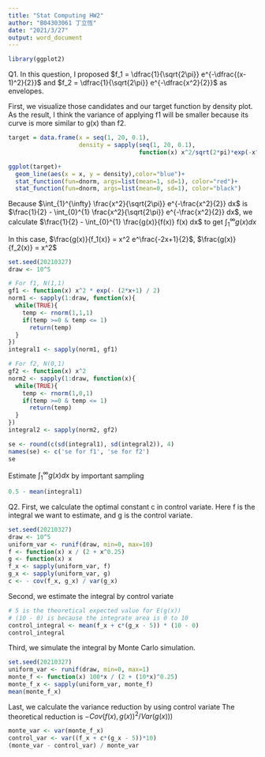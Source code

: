---
title: "Stat Computing HW2"
author: "B04303061 丁立恆"
date: "2021/3/27"
output: word_document
---

```{r, include=FALSE}
library(ggplot2)
```

Q1.
In this question, I proposed $f_1 = \dfrac{1}{\sqrt{2\pi}} e^{-\dfrac{(x-1)^2}{2}}$ and $f_2 = \dfrac{1}{\sqrt{2\pi}} e^{-\dfrac{x^2}{2}}$ as envelopes.  

First, we visualize those candidates and our target function by density plot.
As the result, I think the variance of applying f1 will be smaller because its curve is more similar to g(x) than f2.
```{r}
target = data.frame(x = seq(1, 20, 0.1),
                    density = sapply(seq(1, 20, 0.1), 
                                     function(x) x^2/sqrt(2*pi)*exp(-x^2/2)))

ggplot(target)+
  geom_line(aes(x = x, y = density),color="blue")+
  stat_function(fun=dnorm, args=list(mean=1, sd=1), color="red")+
  stat_function(fun=dnorm, args=list(mean=0, sd=1), color="black")
```

Because $\int_{1}^{\infty} \frac{x^2}{\sqrt{2\pi}} e^{-\frac{x^2}{2}} dx$ is $\frac{1}{2} - \int_{0}^{1} \frac{x^2}{\sqrt{2\pi}} e^{-\frac{x^2}{2}} dx$, we 
calculate $\frac{1}{2} - \int_{0}^{1} \frac{g(x)}{f(x)} f(x) dx$ to get $\int_{1}^{\infty}g(x)dx$<br>

In this case, $\frac{g(x)}{f_1(x)} = x^2 e^\frac{-2x+1}{2}$, $\frac{g(x)}{f_2(x)} = x^2$
```{r}
set.seed(20210327)
draw <- 10^5

# For f1, N(1,1)
gf1 <- function(x) x^2 * exp(- (2*x+1) / 2)
norm1 <- sapply(1:draw, function(x){
  while(TRUE){
    temp <- rnorm(1,1,1)
    if(temp >=0 & temp <= 1)
      return(temp)
  }
})
integral1 <- sapply(norm1, gf1)

# For f2, N(0,1)
gf2 <- function(x) x^2
norm2 <- sapply(1:draw, function(x){
  while(TRUE){
    temp <- rnorm(1,0,1)
    if(temp >=0 & temp <= 1)
      return(temp)
  }
})
integral2 <- sapply(norm2, gf2)

se <- round(c(sd(integral1), sd(integral2)), 4)
names(se) <- c('se for f1', 'se for f2')
se
```

Estimate $\int_1^{\infty} g(x)dx$ by important sampling
```{r}
0.5 - mean(integral1)
```

Q2. 
First, we calculate the optimal constant c in control variate. Here f is the integral we want to estimate, and g is the control variate.
```{r}
set.seed(20210327)
draw <- 10^5
uniform_var <- runif(draw, min=0, max=10)
f <- function(x) x / (2 + x^0.25)
g <- function(x) x
f_x <- sapply(uniform_var, f)
g_x <- sapply(uniform_var, g)
c <- - cov(f_x, g_x) / var(g_x)
```

Second, we estimate the integral by control variate
```{r}
# 5 is the theoretical expected value for E(g(x))
# (10 - 0) is because the integrate area is 0 to 10
control_integral <- mean(f_x + c*(g_x - 5)) * (10 - 0)
control_integral
```

Third, we simulate the integral by Monte Carlo simulation.
```{r}
set.seed(20210327)
uniform_var <- runif(draw, min=0, max=1)
monte_f <- function(x) 100*x / (2 + (10*x)^0.25)
monte_f_x <- sapply(uniform_var, monte_f)
mean(monte_f_x)
```

Last, we calculate the variance reduction by using control variate
The theoretical reduction is $-Cov(f(x),g(x))^2/Var(g(x)))$
```{r}
monte_var <- var(monte_f_x)
control_var <- var((f_x + c*(g_x - 5))*10)
(monte_var - control_var) / monte_var
```